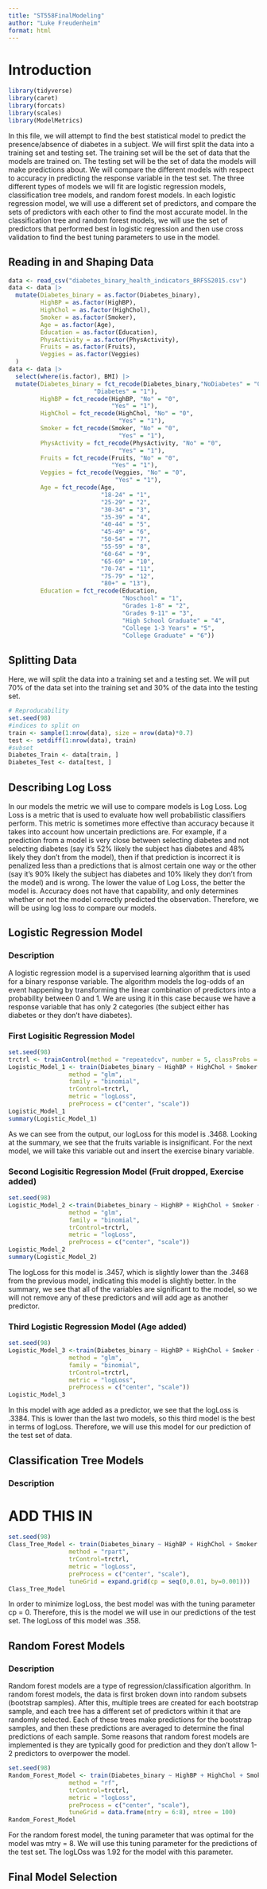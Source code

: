```yaml
---
title: "ST558FinalModeling"
author: "Luke Freudenheim"
format: html
---
```



# Introduction

```r
library(tidyverse)
library(caret)
library(forcats)
library(scales)
library(ModelMetrics)
```


In this file, we will attempt to find the best statistical model to predict the presence/absence of diabetes in a subject. We will first split the data into a training set and testing set. The training set will be the set of data that the models are trained on. The testing set will be the set of data the models will make predictions about. We will compare the different models with respect to accuracy in predicting the response variable in the test set. The three different types of models we will fit are logistic regression models, classification tree models, and random forest models. In each logistic regression model, we will use a different set of predictors, and compare the sets of predictors with each other to find the most accurate model. In the classification tree and random forest models, we will use the set of predictors that performed best in logistic regression and then use cross validation to find the best tuning parameters to use in the model.

## Reading in and Shaping Data

```r
data <- read_csv("diabetes_binary_health_indicators_BRFSS2015.csv")
data <- data |>
  mutate(Diabetes_binary = as.factor(Diabetes_binary),
         HighBP = as.factor(HighBP),
         HighChol = as.factor(HighChol),
         Smoker = as.factor(Smoker),
         Age = as.factor(Age),
         Education = as.factor(Education),
         PhysActivity = as.factor(PhysActivity),
         Fruits = as.factor(Fruits),
         Veggies = as.factor(Veggies)
  )
data <- data |>
  select(where(is.factor), BMI) |>
  mutate(Diabetes_binary = fct_recode(Diabetes_binary,"NoDiabetes" = "0",
                        "Diabetes" = "1"),
         HighBP = fct_recode(HighBP, "No" = "0",
                             "Yes" = "1"),
         HighChol = fct_recode(HighChol, "No" = "0",
                               "Yes" = "1"),
         Smoker = fct_recode(Smoker, "No" = "0",
                               "Yes" = "1"),
         PhysActivity = fct_recode(PhysActivity, "No" = "0",
                               "Yes" = "1"),
         Fruits = fct_recode(Fruits, "No" = "0",
                             "Yes" = "1"),
         Veggies = fct_recode(Veggies, "No" = "0",
                              "Yes" = "1"),
         Age = fct_recode(Age, 
                          "18-24" = "1",
                          "25-29" = "2",
                          "30-34" = "3",
                          "35-39" = "4",
                          "40-44" = "5",
                          "45-49" = "6",
                          "50-54" = "7",
                          "55-59" = "8",
                          "60-64" = "9",
                          "65-69" = "10",
                          "70-74" = "11",
                          "75-79" = "12",
                          "80+" = "13"),
         Education = fct_recode(Education,
                                "Noschool" = "1",
                                "Grades 1-8" = "2",
                                "Grades 9-11" = "3",
                                "High School Graduate" = "4",
                                "College 1-3 Years" = "5",
                                "College Graduate" = "6"))
```

## Splitting Data

Here, we will split the data into a training set and a testing set. We will put 70% of the data set into the training set and 30% of the data into the testing set.

```r
# Reproducability
set.seed(98)
#indices to split on
train <- sample(1:nrow(data), size = nrow(data)*0.7)
test <- setdiff(1:nrow(data), train)
#subset
Diabetes_Train <- data[train, ]
Diabetes_Test <- data[test, ]
```

## Describing Log Loss

In our models the metric we will use to compare models is Log Loss. Log Loss is a metric that is used to evaluate how well probabilistic classifiers perform. This metric is sometimes more effective than accuracy because it takes into account how uncertain predictions are. For example, if a prediction from a model is very close between selecting diabetes and not selecting diabetes (say it's 52% likely the subject has diabetes and 48% likely they don't from the model), then if that prediction is incorrect it is penalized less than a predictions that is almost certain one way or the other (say it's 90% likely the subject has diabetes and 10% likely they don't from the model) and is wrong. The lower the value of Log Loss, the better the model is. Accuracy does not have that capability, and only determines whether or not the model correctly predicted the observation. Therefore, we will be using log loss to compare our models.

## Logistic Regression Model

### Description

A logistic regression model is a supervised learning algorithm that is used for a binary response variable. The algorithm models the log-odds of an event happening by transforming the linear combination of predictors into a probability between 0 and 1. We are using it in this case because we have a response variable that has only 2 categories (the subject either has diabetes or they don't have diabetes). 

### First Logisitic Regression Model

```r
set.seed(98)
trctrl <- trainControl(method = "repeatedcv", number = 5, classProbs = TRUE, summaryFunction = mnLogLoss)
Logistic_Model_1 <- train(Diabetes_binary ~ HighBP + HighChol + Smoker + Education + BMI + Veggies + Fruits, data = Diabetes_Train, 
                 method = "glm",
                 family = "binomial",
                 trControl=trctrl,
                 metric = "logLoss",
                 preProcess = c("center", "scale"))
Logistic_Model_1
summary(Logistic_Model_1)
```

As we can see from the output, our logLoss for this model is .3468. Looking at the summary, we see that the fruits variable is insignificant. For the next model, we will take this variable out and insert the exercise binary variable.

### Second Logisitic Regression Model (Fruit dropped, Exercise added)

```r
set.seed(98)
Logistic_Model_2 <-train(Diabetes_binary ~ HighBP + HighChol + Smoker + Education + BMI + Veggies + PhysActivity, data = Diabetes_Train, 
                 method = "glm",
                 family = "binomial",
                 trControl=trctrl,
                 metric = "logLoss",
                 preProcess = c("center", "scale"))
Logistic_Model_2
summary(Logistic_Model_2)
```

The logLoss for this model is .3457, which is slightly lower than the .3468 from the previous model, indicating this model is slightly better. In the summary, we see that all of the variables are significant to the model, so we will not remove any of these predictors and will add age as another predictor.

### Third Logistic Regression Model (Age added)

```r
set.seed(98)
Logistic_Model_3 <-train(Diabetes_binary ~ HighBP + HighChol + Smoker + Education + BMI + Veggies + PhysActivity + Age, data = Diabetes_Train, 
                 method = "glm",
                 family = "binomial",
                 trControl=trctrl,
                 metric = "logLoss",
                 preProcess = c("center", "scale"))
Logistic_Model_3
```

In this model with age added as a predictor, we see that the logLoss is .3384. This is lower than the last two models, so this third model is the best in terms of logLoss. Therefore, we will use this model for our prediction of the test set of data.

## Classification Tree Models

### Description

# ADD THIS IN

```r
set.seed(98)
Class_Tree_Model <- train(Diabetes_binary ~ HighBP + HighChol + Smoker + Education + BMI + Veggies + PhysActivity + Age, data = Diabetes_Train, 
                 method = "rpart",
                 trControl=trctrl,
                 metric = "logLoss",
                 preProcess = c("center", "scale"),
                 tuneGrid = expand.grid(cp = seq(0,0.01, by=0.001)))
Class_Tree_Model
```

In order to minimize logLoss, the best model was with the tuning parameter cp = 0. Therefore, this is the model we will use in our predictions of the test set. The logLoss of this model was .358.

## Random Forest Models

### Description

Random forest models are a type of regression/classification algorithm. In random forest models, the data is first broken down into random subsets (bootstrap samples). After this, multiple trees are created for each bootstrap sample, and each tree has a different set of predictors within it that are randomly selected. Each of these trees make predictions for the bootstrap samples, and then these predictions are averaged to determine the final predictions of each sample. Some reasons that random forest models are implemented is they are typically good for prediction and they don't allow 1-2 predictors to overpower the model.

```r
set.seed(98)
Random_Forest_Model <- train(Diabetes_binary ~ HighBP + HighChol + Smoker + Education + BMI + Veggies + PhysActivity + Age, data = Diabetes_Train,
                 method = "rf",
                 trControl=trctrl,
                 metric = "logLoss",
                 preProcess = c("center", "scale"),
                 tuneGrid = data.frame(mtry = 6:8), ntree = 100)
Random_Forest_Model
```

For the random forest model, the tuning parameter that was optimal for the model was mtry = 8. We will use this tuning parameter for the predictions of the test set. The logLOss was 1.92 for the model with this parameter.

## Final Model Selection

```r

```

